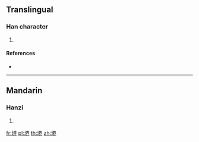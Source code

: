 ==Translingual==

===Han character===
{{Han char|rn=96|rad=玉|as=09|sn=13|four=|canj=MGWOL}}

# {{defn|Han|sort=玉09}}

====References====
* {{Han ref|kx=0736.100|dkj=21092|dj=1147.140|hdz=21126.080|uh=743E|ud=29758}}

----

==Mandarin==

===Hanzi===
{{cmn-hanzi|pin=[[jiè]] ([[jie4]])|wg=chieh<sup>4</sup>}}

# {{defn|lang=cmn|sort=玉09}}

[[fr:琾]]
[[pl:琾]]
[[th:琾]]
[[zh:琾]]